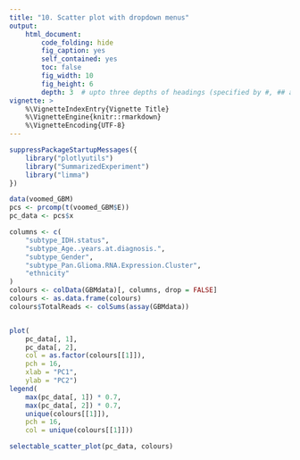 ```yaml
---
title: "10. Scatter plot with dropdown menus"
output:
    html_document:
        code_folding: hide
        fig_caption: yes
        self_contained: yes
        toc: false
        fig_width: 10
        fig_height: 6
        depth: 3  # upto three depths of headings (specified by #, ## and ###)  
vignette: >
    %\VignetteIndexEntry{Vignette Title}
    %\VignetteEngine{knitr::rmarkdown}
    %\VignetteEncoding{UTF-8}
---
```


```r
suppressPackageStartupMessages({
    library("plotlyutils")
    library("SummarizedExperiment")
    library("limma")
})
```

```r
data(voomed_GBM)
pcs <- prcomp(t(voomed_GBM$E))
pc_data <- pcs$x

columns <- c(
    "subtype_IDH.status",
    "subtype_Age..years.at.diagnosis.",
    "subtype_Gender",
    "subtype_Pan.Glioma.RNA.Expression.Cluster",
    "ethnicity"
)
colours <- colData(GBMdata)[, columns, drop = FALSE]
colours <- as.data.frame(colours)
colours$TotalReads <- colSums(assay(GBMdata))


plot(
    pc_data[, 1], 
    pc_data[, 2], 
    col = as.factor(colours[[1]]),
    pch = 16,
    xlab = "PC1",
    ylab = "PC2")
legend(
    max(pc_data[, 1]) * 0.7,
    max(pc_data[, 2]) * 0.7,
    unique(colours[[1]]),
    pch = 16,
    col = unique(colours[[1]]))
```

```r
selectable_scatter_plot(pc_data, colours)
```


